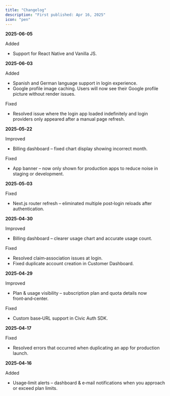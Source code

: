 ```yaml
---
title: "Changelog"
description: "First published: Apr 16, 2025"
icon: "pen"
---
```


**2025-06-05**

Added

- Support for React Native and Vanilla JS.

**2025-06-03**

Added

- Spanish and German language support in login experience.
- Google profile image caching. Users will now see their Google profile picture without render issues.

Fixed

- Resolved issue where the login app loaded indefinitely and login providers only appeared after a manual page refresh.

**2025‑05‑22**

Improved

- Billing dashboard – fixed chart display showing incorrect month.

Fixed

- App banner – now only shown for production apps to reduce noise in staging or development.

**2025‑05‑03**

Fixed

- Next.js router refresh – eliminated multiple post‑login reloads after authentication.

**2025‑04‑30**

Improved

- Billing dashboard – clearer usage chart and accurate usage count.

Fixed

- Resolved claim‑association issues at login.
- Fixed duplicate account creation in Customer Dashboard.

**2025‑04‑29**

Improved

- Plan & usage visibility – subscription plan and quota details now front‑and‑center.

Fixed

- Custom base‑URL support in Civic Auth SDK.

**2025‑04‑17**

Fixed

- Resolved errors that occurred when duplicating an app for production launch.

**2025‑04‑16**

Added

- Usage‑limit alerts – dashboard & e‑mail notifications when you approach or exceed plan limits.